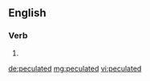 ==English==

===Verb===
{{head|en}}

# {{en-past of|peculate}}

[[de:peculated]]
[[mg:peculated]]
[[vi:peculated]]